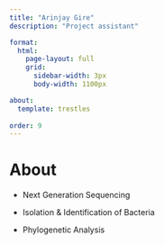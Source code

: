 ```yaml
---
title: "Arinjay Gire"
description: "Project assistant"

format: 
  html:
    page-layout: full
    grid:
      sidebar-width: 3px
      body-width: 1100px

about: 
  template: trestles
  
order: 9
---
```


# About

::: {style="text-align: justify"}
-   Next Generation Sequencing

-   Isolation & Identification of Bacteria

-   Phylogenetic Analysis
:::

